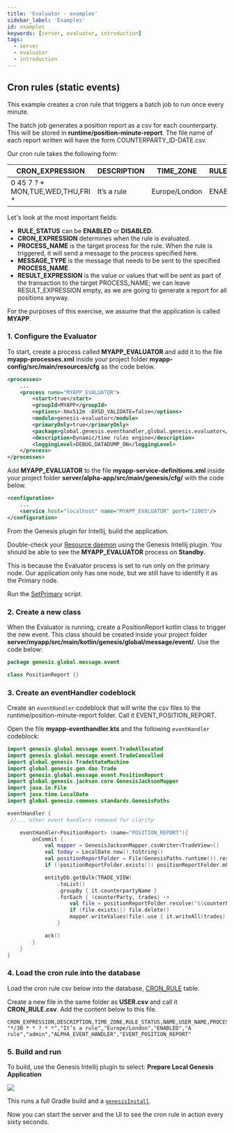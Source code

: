 ```yaml
---
title: 'Evaluator - examples'
sidebar_label: 'Examples'
id: examples
keywords: [server, evaluator, introduction]
tags:
  - server
  - evaluator
  - introduction
---
```




## Cron rules (static events)

This example creates a cron rule that triggers a batch job to run once every minute.

The batch job generates a position report as a csv for each counterparty. This will be stored in **runtime/position-minute-report**. The file name of each report written will have the form COUNTERPARTY_ID-DATE.csv.

Our cron rule takes the following form:

| CRON_EXPRESSION | DESCRIPTION | TIME_ZONE | RULE_STATUS | NAME | USER_NAME | PROCESS_NAME | MESSAGE_TYPE | RESULT_EXPRESSION |
| --- | --- | --- | --- | --- | --- | --- | --- | --- |
| 0 45 7 ? * MON,TUE,WED,THU,FRI * | It’s a rule | Europe/London | ENABLED | A rule | JaneDee | ALPHA_EVENTHANDLER | EVENT_POSITION_REPORT |  |

Let's look at the most important fields:

* **RULE_STATUS** can be **ENABLED** or **DISABLED**.
* **CRON_EXPRESSION** determines when the rule is evaluated.
* **PROCESS_NAME** is the target process for the rule. When the rule is triggered, it will send a message to the process specified here.
* **MESSAGE_TYPE** is the message that needs to be sent to the specified **PROCESS_NAME**.
* **RESULT_EXPRESSION** is the value or values that will be sent as part of the transaction to the target PROCESS_NAME; we can leave RESULT_EXPRESSION empty, as we are going to generate a report for all positions anyway.

For the purposes of this exercise, we assume that the application is called **MYAPP**.

### 1. Configure the Evaluator

To start, create a process called **MYAPP_EVALUATOR** and add it to the file **myapp-processes.xml** inside your project folder **myapp-config/src/main/resources/cfg** as the code below.

```xml {3-12}
<processes>
    ...
    <process name="MYAPP_EVALUATOR">
        <start>true</start>
        <groupId>MYAPP</groupId>
        <options>-Xmx512m -DXSD_VALIDATE=false</options>
        <module>genesis-evaluator</module>
        <primaryOnly>true</primaryOnly>
        <package>global.genesis.eventhandler,global.genesis.evaluator</package>
        <description>Dynamic/time rules engine</description>
        <loggingLevel>DEBUG,DATADUMP_ON</loggingLevel>
    </process>
</processes>
```

Add **MYAPP_EVALUATOR**  to the file **myapp-service-definitions.xml** inside your project folder **server/alpha-app/src/main/genesis/cfg/** with the code below.

```xml {3}
<configuration>
    ...
    <service host="localhost" name="MYAPP_EVALUATOR" port="11003"/>
</configuration>
```

From the Genesis plugin for Intellij, build the application.

Double-check your [Resource daemon](/server/tooling/intellij-plugin/#resource-daemon) using the Genesis Intellij plugin. You should be able to see the **MYAPP_EVALUATOR** process  on **Standby**.

This is because the Evaluator process is set to run only on the primary node. Our application only has one node, but we still have to identify it as the Primary node.

Run the [SetPrimary](/operations/clustering/genesis/#set-the-primary-node) script.

### 2. Create a new class
When the Evaluator is running, create a PositionReport kotlin class to trigger the new event. This class should be created inside your project folder **server/myapp/src/main/kotlin/genesis/global/message/event/**. Use the code below:

```kotlin title="PositionReport"
package genesis.global.message.event

class PositionReport {}
```

### 3. Create an eventHandler codeblock

Create an `eventHandler` codeblock that will write the csv files to the runtime/position-minute-report folder. Call it EVENT_POSITION_REPORT.

Open the file **myapp-eventhandler.kts** and the following `eventHandler` codeblock:

```kotlin {5-9,14-32}
import genesis.global.message.event.TradeAllocated
import genesis.global.message.event.TradeCancelled
import global.genesis.TradeStateMachine
import global.genesis.gen.dao.Trade
import genesis.global.message.event.PositionReport
import global.genesis.jackson.core.GenesisJacksonMapper
import java.io.File
import java.time.LocalDate
import global.genesis.commons.standards.GenesisPaths

eventHandler {
 //... other event handlers removed for clarity

    eventHandler<PositionReport> (name="POSITION_REPORT"){
        onCommit {
            val mapper = GenesisJacksonMapper.csvWriter<TradeView>()
            val today = LocalDate.now().toString()
            val positionReportFolder = File(GenesisPaths.runtime()).resolve("position-minute-report")
            if (!positionReportFolder.exists()) positionReportFolder.mkdirs()

            entityDb.getBulk(TRADE_VIEW)
                .toList()
                .groupBy { it.counterpartyName }
                .forEach { (counterParty, trades) ->
                    val file = positionReportFolder.resolve("${counterParty}_$today.csv")
                    if (file.exists()) file.delete()
                    mapper.writeValues(file).use { it.writeAll(trades) }
                }

            ack()
        }
    }
}
```

### 4. Load the cron rule into the database
Load the cron rule csv below into the database, [CRON_RULE](/server/evaluator/basics/#defining-a-static-rule) table.

Create a new file in the same folder as **USER.csv** and call it **CRON_RULE.csv**. Add the content below to this file.

```csv
CRON_EXPRESSION,DESCRIPTION,TIME_ZONE,RULE_STATUS,NAME,USER_NAME,PROCESS_NAME,MESSAGE_TYPE
"*/30 * * ? * *","It’s a rule","Europe/London","ENABLED","A rule","admin","ALPHA_EVENT_HANDLER","EVENT_POSITION_REPORT"
```
### 5. Build and run
To build, use the Genesis Intellij plugin to select: **Prepare Local Genesis Application**

![](/img/prepare_server.png)

This runs a full Gradle build and a [`genesisInstall`](/operations/commands/server-commands/#genesisinstall).

Now you can start the server and the UI to see the cron rule in action every sixty seconds. 



